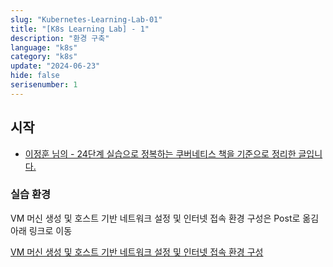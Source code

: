 ```yaml
---
slug: "Kubernetes-Learning-Lab-01"
title: "[K8s Learning Lab] - 1"
description: "환경 구축"
language: "k8s"
category: "k8s"
update: "2024-06-23"
hide: false
serisenumber: 1
---
```


## 시작

- [이정훈 님의 - 24단계 실습으로 정복하는 쿠버네티스 책을 기준으로 정리한 글입니다.](https://m.yes24.com/Goods/Detail/115187666)

### 실습 환경 

VM 머신 생성 및 호스트 기반 네트워크 설정 및 인터넷 접속 환경 구성은 Post로 옮김 아래 링크로 이동

[VM 머신 생성 및 호스트 기반 네트워크 설정 및 인터넷 접속 환경 구성](https://www.wooglim.dev/post/connection-between-virtualbox-VMs-and-Internet-connection)